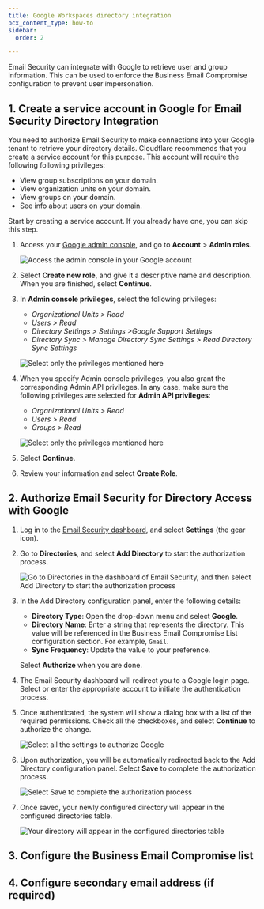 ```yaml
---
title: Google Workspaces directory integration
pcx_content_type: how-to
sidebar:
  order: 2

---
```



Email Security can integrate with Google to retrieve user and group information. This can be used to enforce the Business Email Compromise configuration to prevent user impersonation.

## 1. Create a service account in Google for Email Security Directory Integration

You need to authorize Email Security to make connections into your Google tenant to retrieve your directory details. Cloudflare recommends that you create a service account for this purpose. This account will require the following following privileges:

* View group subscriptions on your domain.
* View organization units on your domain.
* View groups on your domain.
* See info about users on your domain.

Start by creating a service account. If you already have one, you can skip this step.

1. Access your [Google admin console](https://admin.google.com/), and go to **Account** > **Admin roles**.

   ![Access the admin console in your Google account](~/assets/images/email-security/bec/gmail/step1-access-gadmin.png)

2. Select **Create new role**, and give it a descriptive name and description. When you are finished, select **Continue**.

3. In **Admin console privileges**, select the following privileges:

   * *Organizational Units > Read*
   * *Users > Read*
   * *Directory Settings > Settings >Google Support Settings*
   * *Directory Sync > Manage Directory Sync Settings > Read Directory Sync Settings*

   ![Select only the privileges mentioned here](~/assets/images/email-security/bec/gmail/step3-console-privileges.png)

4. When you specify Admin console privileges, you also grant the corresponding Admin API privileges. In any case, make sure the following privileges are selected for **Admin API privileges**:

   * *Organizational Units > Read*
   * *Users > Read*
   * *Groups > Read*

   ![Select only the privileges mentioned here](~/assets/images/email-security/bec/gmail/step4-api-privileges.png)

5. Select **Continue**.

6. Review your information and select **Create Role**.

## 2. Authorize Email Security for Directory Access with Google

1. Log in to the [Email Security dashboard](https://horizon.area1security.com/), and select **Settings** (the gear icon).

2. Go to **Directories**, and select **Add Directory** to start the authorization process.

   ![Go to Directories in the dashboard of Email Security, and then select Add Directory to start the authorization process](~/assets/images/email-security/bec/gmail/step2-directories.png)

3. In the Add Directory configuration panel, enter the following details:

   * **Directory Type**: Open the drop-down menu and select **Google**.
   * **Directory Name**: Enter a string that represents the directory. This value will be referenced in the Business Email Compromise List configuration section. For example, `Gmail`.
   * **Sync Frequency**: Update the value to your preference.

   Select **Authorize** when you are done.

4. The Email Security dashboard will redirect you to a Google login page. Select or enter the appropriate account to initiate the authentication process.

5. Once authenticated, the system will show a dialog box with a list of the required permissions. Check all the checkboxes, and select **Continue** to authorize the change.

   ![Select all the settings to authorize Google](~/assets/images/email-security/bec/gmail/step5-authorize-google.png)

6. Upon authorization, you will be automatically redirected back to the Add Directory configuration panel. Select **Save** to complete the authorization process.

   ![Select Save to complete the authorization process](~/assets/images/email-security/bec/gmail/step6-save.png)

7. Once saved, your newly configured directory will appear in the configured directories table.

   ![Your directory will appear in the configured directories table](~/assets/images/email-security/bec/gmail/step7-directories.png)

## 3. Configure the Business Email Compromise list

<Render file="bec-directory-guide-compromise-list" />

## 4. Configure secondary email address (if required)

<Render file="bec-directory-guide-secondary-email" />

